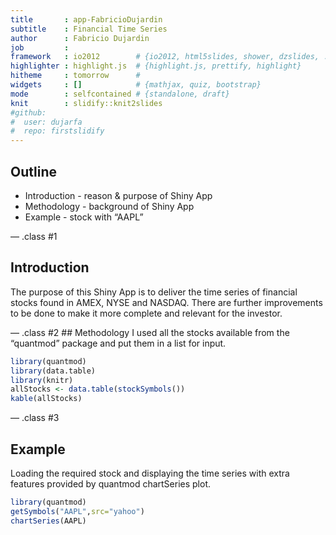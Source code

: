 ```yaml
---
title       : app-FabricioDujardin
subtitle    : Financial Time Series
author      : Fabricio Dujardin
job         : 
framework   : io2012        # {io2012, html5slides, shower, dzslides, ...}
highlighter : highlight.js  # {highlight.js, prettify, highlight}
hitheme     : tomorrow      # 
widgets     : []            # {mathjax, quiz, bootstrap}
mode        : selfcontained # {standalone, draft}
knit        : slidify::knit2slides
#github:
#  user: dujarfa
#  repo: firstslidify
---
```


## Outline



* Introduction - reason & purpose of Shiny App
* Methodology - background of Shiny App
* Example - stock with "AAPL"


--- .class #1

## Introduction

The purpose of this Shiny App is to deliver the time series of financial stocks found in AMEX, NYSE and NASDAQ. There are further improvements to be done to make it more complete and relevant for the investor. 

--- .class #2
## Methodology
I used all the stocks available from the "quantmod" package and put them in a list for input.
```r
library(quantmod)
library(data.table)
library(knitr)
allStocks <- data.table(stockSymbols())
kable(allStocks)

```

--- .class #3 


## Example
Loading the required stock and displaying the time series with extra features provided by quantmod chartSeries plot.
```r
library(quantmod)
getSymbols("AAPL",src="yahoo")
chartSeries(AAPL)
```








